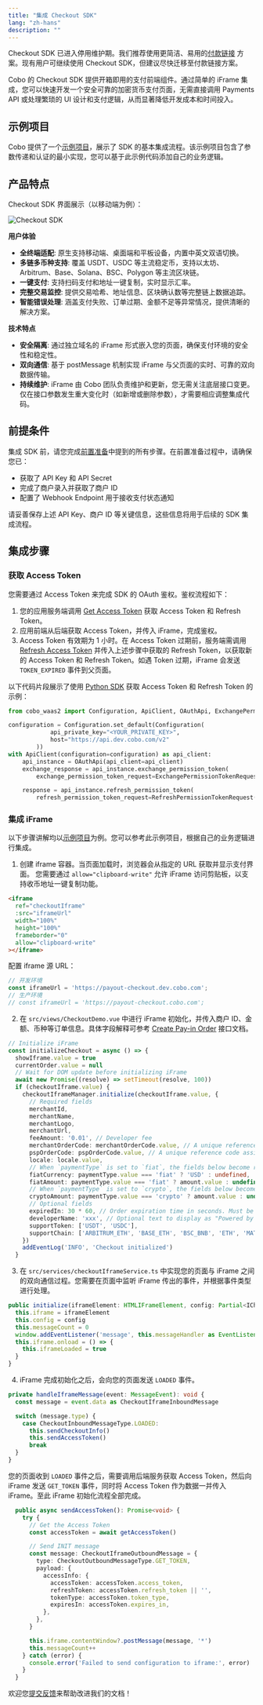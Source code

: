 ```yaml
---
title: "集成 Checkout SDK"
lang: "zh-hans"
description: ""
---
```


<Warning>Checkout SDK 已进入停用维护期。我们推荐使用更简洁、易用的[付款链接](/v2_cn/payments/payment-link) 方案。现有用户可继续使用 Checkout SDK，但建议尽快迁移至付款链接方案。</Warning>


Cobo 的 Checkout SDK 提供开箱即用的支付前端组件。通过简单的 iFrame 集成，您可以快速开发一个安全可靠的加密货币支付页面，无需直接调用 Payments API 或处理繁琐的 UI 设计和支付逻辑，从而显著降低开发成本和时间投入。

## 示例项目
Cobo 提供了一个[示例项目](https://github.com/CoboGlobal/cobo-checkout-sdk-demo)，展示了 SDK 的基本集成流程。该示例项目包含了参数传递和认证的最小实现，您可以基于此示例代码添加自己的业务逻辑。

## 产品特点

Checkout SDK 界面展示（以移动端为例）：

<img src="/v2_cn/images/payments/checkout_sdk.png" className="screenshot_modal" alt="Checkout SDK" />

**用户体验**

- **全终端适配**: 原生支持移动端、桌面端和平板设备，内置中英文双语切换。
- **多链多币种支持**: 覆盖 USDT、USDC 等主流稳定币，支持以太坊、Arbitrum、Base、Solana、BSC、Polygon 等主流区块链。
- **一键支付**: 支持扫码支付和地址一键复制，实时显示汇率。
- **完整交易监控**: 提供交易哈希、地址信息、区块确认数等完整链上数据追踪。
- **智能错误处理**: 涵盖支付失败、订单过期、金额不足等异常情况，提供清晰的解决方案。

**技术特点**

- **安全隔离**: 通过独立域名的 iFrame 形式嵌入您的页面，确保支付环境的安全性和稳定性。
- **双向通信**: 基于 postMessage 机制实现 iFrame 与父页面的实时、可靠的双向数据传输。
- **持续维护**: iFrame 由 Cobo 团队负责维护和更新，您无需关注底层接口变更。仅在接口参数发生重大变化时（如新增或删除参数），才需要相应调整集成代码。

## 前提条件

集成 SDK 前，请您完成[前置准备](/v2_cn/payments/preparation)中提到的所有步骤。在前置准备过程中，请确保您已：

   - 获取了 API Key 和 API Secret
   - 完成了商户录入并获取了商户 ID
   - 配置了 Webhook Endpoint 用于接收支付状态通知

请妥善保存上述 API Key、商户 ID 等关键信息，这些信息将用于后续的 SDK 集成流程。

## 集成步骤

### 获取 Access Token

您需要通过 Access Token 来完成 SDK 的 OAuth 鉴权。鉴权流程如下：

1. 您的应用服务端调用 [Get Access Token](/v2/api-references/oauth/get-access-token) 获取 Access Token 和 Refresh Token。
2. 应用前端从后端获取 Access Token，并传入 iFrame，完成鉴权。
3. Access Token 有效期为 1 小时。在 Access Token 过期前，服务端需调用 [Refresh Access Token](/v2/api-references/oauth/refresh-access-token) 并传入上述步骤中获取的 Refresh Token，以获取新的 Access Token 和 Refresh Token。如遇 Token 过期，iFrame 会发送 `TOKEN_EXPIRED` 事件到父页面。


以下代码片段展示了使用 [Python SDK](/v2_cn/developer-tools/quickstart-python) 获取 Access Token 和 Refresh Token 的示例：

```py
from cobo_waas2 import Configuration, ApiClient, OAuthApi, ExchangePermissionTokenRequest, RefreshPermissionTokenRequest

configuration = Configuration.set_default(Configuration(
            api_private_key="<YOUR_PRIVATE_KEY>",
            host="https://api.dev.cobo.com/v2"
        ))
with ApiClient(configuration=configuration) as api_client:
    api_instance = OAuthApi(api_client=api_client)
    exchange_response = api_instance.exchange_permission_token(
        exchange_permission_token_request=ExchangePermissionTokenRequest(permission_type="payment_orders_payin"))

    response = api_instance.refresh_permission_token(
        refresh_permission_token_request=RefreshPermissionTokenRequest(refresh_token=exchange_response.refresh_token))
```


### 集成 iFrame

以下步骤讲解均以[示例项目](https://github.com/CoboGlobal/cobo-checkout-sdk-demo)为例。您可以参考此示例项目，根据自己的业务逻辑进行集成。



1. 创建 iframe 容器。当页面加载时，浏览器会从指定的 URL 获取并显示支付界面。
<Note>您需要通过 `allow="clipboard-write"` 允许 iFrame 访问剪贴板，以支持收币地址一键复制功能。</Note>

```html
<iframe
  ref="checkoutIframe"
  :src="iframeUrl"
  width="100%"
  height="100%"
  frameborder="0"
  allow="clipboard-write"
></iframe>
``` 

配置 iframe 源 URL：

```ts
// 开发环境
const iframeUrl = 'https://payout-checkout.dev.cobo.com';
// 生产环境
// const iframeUrl = 'https://payout-checkout.cobo.com';
```

2. 在 `src/views/CheckoutDemo.vue` 中进行 iFrame 初始化，并传入商户 ID、金额、币种等订单信息。具体字段解释可参考 [Create Pay-in Order](/v2/api-references/payment/create-pay-in-order) 接口文档。

```ts
// Initialize iFrame
const initializeCheckout = async () => {
  showIframe.value = true
  currentOrder.value = null
  // Wait for DOM update before initializing iFrame
  await new Promise((resolve) => setTimeout(resolve, 100))
  if (checkoutIframe.value) {
    checkoutIframeManager.initialize(checkoutIframe.value, {
      // Required fields
      merchantId,
      merchantName,
      merchantLogo,
      merchantUrl,
      feeAmount: '0.01', // Developer fee
      merchantOrderCode: merchantOrderCode.value, // A unique reference code assigned by the merchant to identify this order in their system.
      pspOrderCode: pspOrderCode.value, // A unique reference code assigned by you (the developer) to identify this order in your system.
      locale: locale.value,
      // When `paymentType` is set to `fiat`, the fields below become required, and `feeAmount` is calculated in fiat currency.
      fiatCurrency: paymentType.value === 'fiat' ? 'USD' : undefined,
      fiatAmount: paymentType.value === 'fiat' ? amount.value : undefined,
      // When `paymentType` is set to `crypto`, the fields below become required, and `feeAmount` is calculated in crypto.
      cryptoAmount: paymentType.value === 'crypto' ? amount.value : undefined,
      // Optional fields
      expiredIn: 30 * 60, // Order expiration time in seconds. Must be greater than zero and cannot exceed 3 hours (10800 seconds). Default is 1800 seconds (30 minutes).
      developerName: 'xxx', // Optional text to display as "Powered by [your text]" at the bottom of the checkout page. Can only contain letters and @ symbol, with maximum length of 20 characters. This footer text will not appear if the parameter is omitted or invalid.
      supportToken: ['USDT', 'USDC'],
      supportChain: ['ARBITRUM_ETH', 'BASE_ETH', 'BSC_BNB', 'ETH', 'MATIC', 'SOL', 'TRON'],
    })
    addEventLog('INFO', 'Checkout initialized')
  }
```

3. 在 `src/services/checkoutIframeService.ts` 中实现您的页面与 iFrame 之间的双向通信过程。您需要在页面中监听 iFrame 传出的事件，并根据事件类型进行处理。

```ts
public initialize(iframeElement: HTMLIFrameElement, config: Partial<ICheckoutInfo>): void {
  this.iframe = iframeElement
  this.config = config
  this.messageCount = 0
  window.addEventListener('message', this.messageHandler as EventListener)
  this.iframe.onload = () => {
    this.iframeLoaded = true
  }
}
```

4. iFrame 完成初始化之后，会向您的页面发送 `LOADED` 事件。

```ts
private handleIframeMessage(event: MessageEvent): void {
  const message = event.data as CheckoutIframeInboundMessage

  switch (message.type) {
    case CheckoutInboundMessageType.LOADED:
      this.sendCheckoutInfo()
      this.sendAccessToken()
      break
  }
}
```

  您的页面收到 `LOADED` 事件之后，需要调用后端服务获取 Access Token，然后向 iFrame 发送 `GET_TOKEN` 事件，同时将 Access Token 作为数据一并传入 iFrame。至此 iFrame 初始化流程全部完成。

```ts
  public async sendAccessToken(): Promise<void> {
    try {
      // Get the Access Token
      const accessToken = await getAccessToken()

      // Send INIT message
      const message: CheckoutIframeOutboundMessage = {
        type: CheckoutOutboundMessageType.GET_TOKEN,
        payload: {
          accessInfo: {
            accessToken: accessToken.access_token,
            refreshToken: accessToken.refresh_token || '',
            tokenType: accessToken.token_type,
            expiresIn: accessToken.expires_in,
          },
        },
      }

      this.iframe.contentWindow?.postMessage(message, '*')
      this.messageCount++
    } catch (error) {
      console.error('Failed to send configuration to iframe:', error)
    }
  }
```



<Tip>欢迎您[提交反馈](https://forms.zohopublic.com/cobo/form/DocumentFeedbackForm/formperma/QvLOhxJv1_JMsJ-1dleZ8Itb_7rzN-LtgvsDdxosoVI)来帮助改进我们的文档！</Tip>